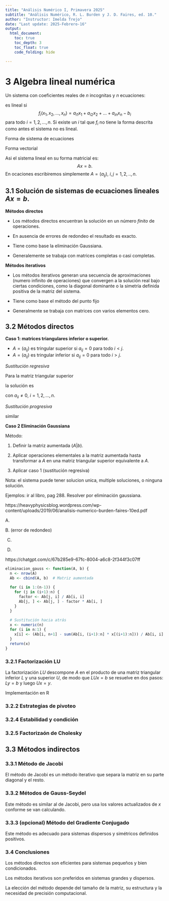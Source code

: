 ---
title: "Análisis Numérico I, Primavera 2025"
subtitle: "Análisis Numérico, R. L. Burden y J. D. Faires, ed. 10."
author: "Instructor: Imelda Trejo"
date: "Last update: 2025-Febrero-16"
output: 
  html_document: 
    toc: true
    toc_depth: 3
    toc_float: true
    code_folding: hide

---
# 3 Algebra lineal numérica 

Un sistema con coeficientes reales de $n$ incognitas y $n$ ecuaciones:

\begin{align*}
  f_1(x_1,x_2,...,x_n)&=0\\
  f_2(x_1,x_2,...,x_n)&=0\\
   &\vdots\\
 f_n(x_1,x_2,...,x_n) &=0
\end{align*}

es lineal si 
$$f_i(x_1,x_2,...,x_n)=a_{i1}x_1+a_{i2}x_2+\dots+a_{in}x_n-b_i$$
para todo $i=1,2,\dots, n$. Si existe un $i$ tal que $f_i$ no tiene la forma descrita como antes el sistema no es lineal.

Forma de sistema de ecuaciones

\begin{align*}
  a_{11}x_1+a_{12}x_2+\dots+a_{1n}x_n&=b_1\\
  a_{21}x_1+a_{22}x_2+\dots+a_{2n}x_n&=b_2\\
   &\vdots\\
 a_{n1}x_1+a_{n2}x_2+\dots+a_{nn}x_n&=b_n
\end{align*}

Forma vectorial

\begin{equation}
A=\begin{pmatrix}
a_{11} & a_{12} & \cdots & a_{1n}\\
a_{21} & a_{22} & \cdots & a_{21}\\
\vdots & \vdots & \ddots & \vdots\\
a_{n1} & a_{n2} & \cdots & a_{nn}
\end{pmatrix},
\quad
x=\begin{pmatrix}
x_{1} \\
x_{2} \\
\vdots \\
x_{n} 
\end{pmatrix},
\quad
b=\begin{pmatrix}
b_{1} \\
b_{2} \\
\vdots \\
b_{n} 
\end{pmatrix}.
\end{equation}
Asi el sistema lineal en su forma matricial es:
$$Ax=b.$$
En ocaciones escribiremos simplemente $A=(a_{ij})$, $i,j=1,2,..,n$.  


## 3.1 Solución de sistemas de ecuaciones lineales $Ax=b.$

**Métodos directos**

- Los métodos directos encuentran la solución en un número *finito* de operaciones. 

- En ausencia de errores de redondeo el resultado es exacto.

- Tiene como base la eliminación Gaussiana.

- Generalemente se trabaja con matrices completas o casi completas.


**Métodos iterativos**

- Los métodos iterativos generan una secuencia de aproximaciones (numero infinito de operaciones) que convergen a la solución real bajo ciertas condiciones, como la diagonal dominante o la simetría definida positiva de la matriz del sistema.

- Tiene como base el método del punto fijo

- Generalmente se trabaja con matrices con varios elementos cero.

## 3.2 Métodos directos


**Caso 1: matrices triangulares inferior o superior.**


- $A=(a_{ij})$ es tringular superior si $a_{ij}=0$ para todo $i<j$.
- $A=(a_{ij})$ es tringular inferior si $a_{ij}=0$ para todo $i>j$.


*Sustitución regresiva*

Para la matriz triangular superior

\begin{equation}
A=\begin{pmatrix}
a_{11} & a_{12} & \cdots & a_{1n}\\
0 & a_{22} & \cdots & a_{21}\\
\vdots & \vdots & \ddots & \vdots\\
0 & 0 & \cdots & a_{nn}
\end{pmatrix},
\end{equation}

la solución es

\begin{align*}
  x_n  &=\frac{b_1}{a_{nn}}\\
  x_{k}&= b_k-\frac{\sum_{i=k-1}^na_{ki}x_i}{a_{kk}}
\end{align*}
con $a_{ii}\neq 0$, $i=1,2,...,n$.

*Sustitución progresiva*

similar

**Caso 2 Eliminación Gaussiana**

Método:  

1. Definir la matriz aumentada $(A|b)$.

2. Aplicar operaciones elementales a la matriz aumentada hasta transformar a $A$ en una matriz triangular superior equivalente a $A$.

3. Aplicar caso 1 (sustitución regresiva)

Nota: el sistema puede tener solucion unica, multiple soluciones, o ninguna solución.


Ejemplos: ir al libro, pag 288. Resolver por eliminación gaussiana.

https://heavyphysicsblog.wordpress.com/wp-content/uploads/2019/06/analisis-numerico-burden-faires-10ed.pdf


A. \begin{align*}
  3x_1-x_2+2x_3&=12\\
  x_1+2x_2+3x_3&=11\\
  2x_1-2x_2-x_3&=2\\
  
  \end{align*}


B. (error de redondeo) \begin{align*}
0.0003 x_1+ 1.566 x_2 &=1.569\\
0.3454 x_1+2.436 x_2  &=1.018
\end{align*}


C. 

\begin{align*}
58.9 x_1+ 0.03 x_2 &=59.2\\
-6.10 x_1+5.31 x_2  &=47
\end{align*}


D. 




https://chatgpt.com/c/67b285e9-67fc-8004-a6c8-2f344f3c07ff

```{r}

eliminacion_gauss <- function(A, b) {
  n <- nrow(A)
  Ab <- cbind(A, b)  # Matriz aumentada
  
  for (i in 1:(n-1)) {
    for (j in (i+1):n) {
      factor <- Ab[j, i] / Ab[i, i]
      Ab[j, ] <- Ab[j, ] - factor * Ab[i, ]
    }
  }
  
  # Sustitución hacia atrás
  x <- numeric(n)
  for (i in n:1) {
    x[i] <- (Ab[i, n+1] - sum(Ab[i, (i+1):n] * x[(i+1):n])) / Ab[i, i]
  }
  return(x)
}


```




### 3.2.1 Factorización LU

La factorización $LU$ descompone $A$ en el producto de una matriz triangular inferior $L$ y una superior $U$, de modo que $LUx = b$ se resuelve en dos pasos: $Ly = b$ y luego $Ux = y$.

Implementación en R

### 3.2.2 Estrategias de pivoteo
### 3.2.4 Estabilidad y condición
### 3.2.5 Factorizaón de Cholesky

##  3.3 Métodos indirectos

### 3.3.1 Método de Jacobi

El método de Jacobi es un método iterativo que separa la matriz en su parte diagonal y el resto.


### 3.3.2 Métodos de Gauss-Seydel  

Este método es similar al de Jacobi, pero usa los valores actualizados de $x$ conforme se van calculando.

### 3.3.3 (opcional) Método del Gradiente Conjugado

Este método es adecuado para sistemas dispersos y simétricos definidos positivos.

### 3.4 Conclusiones

Los métodos directos son eficientes para sistemas pequeños y bien condicionados.

Los métodos iterativos son preferidos en sistemas grandes y dispersos.

La elección del método depende del tamaño de la matriz, su estructura y la necesidad de precisión computacional.